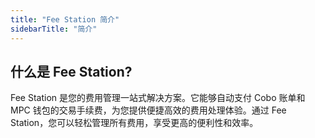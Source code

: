 ```yaml
---
title: "Fee Station 简介"
sidebarTitle: "简介"
---
```


## 什么是 Fee Station?

Fee Station 是您的费用管理一站式解决方案。它能够自动支付 Cobo 账单和 MPC 钱包的交易手续费，为您提供便捷高效的费用处理体验。通过 Fee Station，您可以轻松管理所有费用，享受更高的便利性和效率。